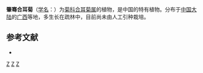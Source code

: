 {{Speciesbox 
| genus = Synotis
| species = changiana
| authority = [[陈艺林|Y. L. Chen]]
}}

'''肇骞合耳菊'''（[[学名|学名]]：{{lang|la|''Synotis changiana''}}）为[[菊科|菊科]][[合耳菊属|合耳菊属]]的植物，是中国的特有植物。分布于[[中国大陆|中国大陆]]的[[广西|广西]]等地，多生长在疏林中，目前尚未由人工引种栽培。

== 参考文献 ==
<div class="references-small">
* {{cite web| url =http://www.bioinfo.cn/db05/KmzwSpecies.php?action=view&id=5030| title =肇骞合耳菊| work =《中国高等植物数据库全库》| publisher =中国科学院微生物研究所| author =昆明植物研究所| accessdate =2009-02-25| deadurl =yes| archiveurl =https://web.archive.org/web/20160305070930/http://www.bioinfo.cn/db05/KmzwSpecies.php?action=view&id=5030| archivedate =2016-03-05}}
</div>
{{Taxonbar|from=Q15231601}}

[[Category:合耳菊属|Z]]
[[Category:中國特有植物|Z]]
[[Category:广西植物|Z]]